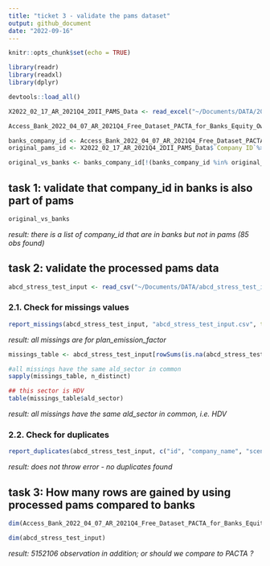 ```yaml
---
title: "ticket 3 - validate the pams dataset"
output: github_document
date: "2022-09-16"
---
```


```r
knitr::opts_chunk$set(echo = TRUE)
```

```r
library(readr)
library(readxl)
library(dplyr)
```

```r
devtools::load_all()
```

```r
X2022_02_17_AR_2021Q4_2DII_PAMS_Data <- read_excel("~/Documents/DATA/2022-02-17_AR_2021Q4_2DII-PAMS-Data.xlsx",sheet = "Company Indicators")

Access_Bank_2022_04_07_AR_2021Q4_Free_Dataset_PACTA_for_Banks_Equity_Ownership_Consolidation <- read_excel("~/Documents/DATA/Access_Bank_2022-04-07_AR_2021Q4_Free Dataset-PACTA for Banks-Equity Ownership Consolidation.xlsx",sheet = "Company Indicators - PACTA Comp")

```


```r
banks_company_id <- Access_Bank_2022_04_07_AR_2021Q4_Free_Dataset_PACTA_for_Banks_Equity_Ownership_Consolidation$company_id %>% unique()
original_pams_id <- X2022_02_17_AR_2021Q4_2DII_PAMS_Data$`Company ID`%>% unique()

original_vs_banks <- banks_company_id[!(banks_company_id %in% original_pams_id)]

```

## task 1: validate that company_id in banks is also part of pams 

```r
original_vs_banks
```

*result: there is a list of company_id that are in banks but not in pams (85 obs found)*


## task 2: validate the processed pams data

```r

abcd_stress_test_input <- read_csv("~/Documents/DATA/abcd_stress_test_input.csv")

```


### 2.1. Check for missings values 


```r
report_missings(abcd_stress_test_input, "abcd_stress_test_input.csv", throw_error = TRUE)
```

*result: all missings are for plan_emission_factor*

```r
missings_table <- abcd_stress_test_input[rowSums(is.na(abcd_stress_test_input)) >0, ]
```


```r
#all missings have the same ald_sector in common 
sapply(missings_table, n_distinct)

```


```r
## this sector is HDV 
table(missings_table$ald_sector)
```

*result: all missings have the same ald_sector in common, i.e. HDV*


### 2.2. Check for duplicates 

```r

report_duplicates(abcd_stress_test_input, c("id", "company_name", "scenario_geography", "year", "ald_sector", "technology"), throw_error = TRUE)
```

*result: does not throw error - no duplicates found*

## task 3: How many rows are gained by using processed pams compared to banks 

```r
dim(Access_Bank_2022_04_07_AR_2021Q4_Free_Dataset_PACTA_for_Banks_Equity_Ownership_Consolidation)
```
```r
dim(abcd_stress_test_input)
```

*result: 5152106 observation in addition; or should we compare to PACTA ?*
